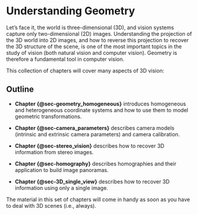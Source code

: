 # Understanding Geometry {#sec-understanding-geometry}

Let's face it, the world is three-dimensional (3D), and vision systems capture only two-dimensional (2D) images. Understanding the projection of the 3D world into 2D images, and how to reverse this projection to recover the 3D structure of the scene, is one of the most important topics in the study of vision (both natural vision and computer vision). Geometry is therefore a fundamental tool in computer vision. 

This collection of chapters will cover many aspects of 3D vision:

## Outline

- **Chapter {@sec-geometry_homogeneous}** introduces homogeneous and heterogeneous coordinate systems and how to use them to model geometric transformations.

- **Chapter {@sec-camera_parameters}** describes camera models (intrinsic and extrinsic camera parameters) and camera calibration.

- **Chapter {@sec-stereo_vision}** describes how to recover 3D information from stereo images.

- **Chapter {@sec-homography}** describes homographies and their application to build image panoramas.

- **Chapter {@sec-3D_single_view}** describes how to recover 3D information using only a single image.

The material in this set of chapters will come in handy as soon as you have to deal with 3D scenes (i.e., always).